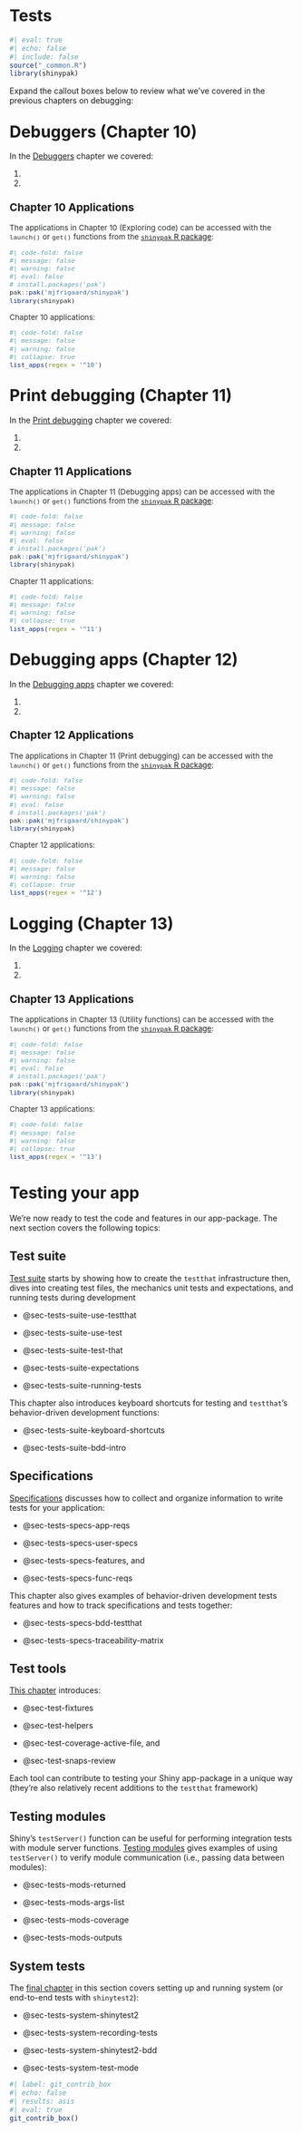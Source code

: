 # Tests {#sec-tests .unnumbered}

```r
#| eval: true 
#| echo: false 
#| include: false
source("_common.R")
library(shinypak)
```

Expand the callout boxes below to review what we've covered in the previous chapters on debugging:

::: {.callout-note collapse='true'}

## [Debuggers (Chapter 10)]{style='font-size: 1.35em;'}

In the [Debuggers](debugger.qmd) chapter we covered: 

1. 

2. 

:::: {.callout-tip collapse='true' appearance='default'}

### [Chapter 10 Applications]{style='font-weight: bold; font-size: 1.15em;'}

::: {style='font-size: 0.95em; color: #282b2d;'}

The applications in Chapter 10 (Exploring code) can be accessed with the `launch()` or `get()` functions from the [`shinypak` R package](https://mjfrigaard.github.io/shinypak/):

```r
#| code-fold: false 
#| message: false
#| warning: false
#| eval: false
# install.packages('pak')
pak::pak('mjfrigaard/shinypak')
library(shinypak)
```

Chapter 10 applications:
  
```r
#| code-fold: false 
#| message: false
#| warning: false
#| collapse: true
list_apps(regex = '^10')
```

::: 

::::

:::

::: {.callout-note collapse='true'}

## [Print debugging (Chapter 11)]{style='font-size: 1.35em;'}

In the [Print debugging](debug_print.qmd) chapter we covered: 

1. 

2. 

:::: {.callout-tip collapse='true' appearance='default'}

### [Chapter 11 Applications]{style='font-weight: bold; font-size: 1.15em;'}

::: {style='font-size: 0.95em; color: #282b2d;'}

The applications in Chapter 11 (Debugging apps) can be accessed with the `launch()` or `get()` functions from the [`shinypak` R package](https://mjfrigaard.github.io/shinypak/):

```r
#| code-fold: false 
#| message: false
#| warning: false
#| eval: false
# install.packages('pak')
pak::pak('mjfrigaard/shinypak')
library(shinypak)
```

Chapter 11 applications:
  
```r
#| code-fold: false 
#| message: false
#| warning: false
#| collapse: true
list_apps(regex = '^11')
```

::: 

::::

:::

::: {.callout-note collapse='true'}

## [Debugging apps (Chapter 12)]{style='font-size: 1.35em;'}

In the [Debugging apps](debug_apps.qmd) chapter we covered: 

1. 

2. 

:::: {.callout-tip collapse='true' appearance='default'}

### [Chapter 12 Applications]{style='font-weight: bold; font-size: 1.15em;'}

::: {style='font-size: 0.95em; color: #282b2d;'}

The applications in Chapter 11 (Print debugging) can be accessed with the `launch()` or `get()` functions from the [`shinypak` R package](https://mjfrigaard.github.io/shinypak/):

```r
#| code-fold: false 
#| message: false
#| warning: false
#| eval: false
# install.packages('pak')
pak::pak('mjfrigaard/shinypak')
library(shinypak)
```

Chapter 12 applications:
  
```r
#| code-fold: false 
#| message: false
#| warning: false
#| collapse: true
list_apps(regex = '^12')
```

::: 

::::

:::

::: {.callout-note collapse='true'}

## [Logging (Chapter 13)]{style='font-size: 1.35em;'}

In the [Logging](logging.qmd) chapter we covered: 

1. 

2. 

:::: {.callout-tip collapse='true' appearance='default'}

### [Chapter 13 Applications]{style='font-weight: bold; font-size: 1.15em;'}

::: {style='font-size: 0.95em; color: #282b2d;'}

The applications in Chapter 13 (Utility functions) can be accessed with the `launch()` or `get()` functions from the [`shinypak` R package](https://mjfrigaard.github.io/shinypak/):

```r
#| code-fold: false 
#| message: false
#| warning: false
#| eval: false
# install.packages('pak')
pak::pak('mjfrigaard/shinypak')
library(shinypak)
```

Chapter 13 applications:
  
```r
#| code-fold: false 
#| message: false
#| warning: false
#| collapse: true
list_apps(regex = '^13')
```

::: 

::::

:::

<!--



::: {.callout-note collapse='true'}

## [Dependencies (Chapter 6)]{style='font-size: 1.35em;'}

In [Dependencies](dependencies.qmd), we walked through:

1. How to give users of our app-package access to it's functions (i.e., exports (@sec-depends-exports)), and

2. What to do with the functions we use from other packages in the `R/` folder (i.e., imports (@sec-depends-imports))

:::: {.callout-tip collapse='true' appearance='default'}

### [Chapter 6 Applications]{style='font-weight: bold; font-size: 1.15em;'}

::: {style='font-size: 0.95em; color: #282b2d;'}

The applications in Chapter 6 (Dependencies) can be accessed with the `launch()` or `get()` functions from the [`shinypak` R package](https://mjfrigaard.github.io/shinypak/):

```r
#| code-fold: false 
#| message: false
#| warning: false
#| eval: false
# install.packages('pak')
pak::pak('mjfrigaard/shinypak')
library(shinypak)
```

Chapter 6 applications:
  
```r
#| code-fold: false 
#| message: false
#| warning: false
#| collapse: true
list_apps(regex = '^06')
```

::: 

::::

:::

::: {.callout-note collapse='true'}

## [Data (Chapter 7)]{style='font-size: 1.35em;'}

[Data](data.qmd) covered the three common locations for data in R packages: 

1. `data/` (@sec-data-data), 

2. `data-raw/` (@sec-data-data-raw), and

3. `inst/extdata/` (@sec-data-inst-extdata)

:::: {.callout-tip collapse='true' appearance='default'}

### [Chapter 7 Applications]{style='font-weight: bold; font-size: 1.15em;'}

::: {style='font-size: 0.95em; color: #282b2d;'}

The applications in Chapter 7 (Data) can be accessed with the `launch()` or `get()` functions from the [`shinypak` R package](https://mjfrigaard.github.io/shinypak/):

```r
#| code-fold: false 
#| message: false
#| warning: false
#| eval: false
# install.packages('pak')
pak::pak('mjfrigaard/shinypak')
library(shinypak)
```

Chapter 7 applications:
  
```r
#| code-fold: false 
#| message: false
#| warning: false
#| collapse: true
list_apps(regex = '^07')
```

::: 

::::

:::

::: {.callout-note collapse='true'}

## [Launch (Chapter 8)]{style='font-size: 1.35em;'}

[Launch](launch.qmd) described the differences between

1. `shinyApp()` (@sec-launch-shiny-app),

2. `runApp()` (@sec-launch-run-app), and

3. `shinyAppDir()` (@sec-launch-shiny-app-dir)

This chapter also provided some options to include in `app.R` (@sec-launch-app-dot-r) and the standalone app function (@sec-launch-standalone-app-function).

:::: {.callout-tip collapse='true' appearance='default'}

### [Chapter 8 Applications]{style='font-weight: bold; font-size: 1.15em;'}

::: {style='font-size: 0.95em; color: #282b2d;'}

The applications in Chapter 8 (Launch) can be accessed with the `launch()` or `get()` functions from the [`shinypak` R package](https://mjfrigaard.github.io/shinypak/):

```r
#| code-fold: false 
#| message: false
#| warning: false
#| eval: false
# install.packages('pak')
pak::pak('mjfrigaard/shinypak')
library(shinypak)
```

Chapter 8 applications:
  
```r
#| code-fold: false 
#| message: false
#| warning: false
#| collapse: true
list_apps(regex = '^08')
```

::: 

::::

:::

::: {.callout-note collapse='true'}

## [External files (Chapter 9)]{style='font-size: 1.35em;'}

[Resources](resources.qmd) covered how to include external files and/or resources in your app (i.e., those previously stored in `www/`): 

1. Combining `system.file()` (@sec-external-system-file) and `addResourcePath()` (@sec-resources-add-resource-path), and  

2. The various uses of the `inst/` folder (@sec-resources)
<br>
    a. Alternative images and layout options (@sec-external-system-file)
<br><br>
    b. Development versions of your application using alternative data and modules (@sec-resources-inst-tidy-movies-app)
<br><br>
    c. A production version of your application (@sec-external-inst-prod)

:::: {.callout-tip collapse='true' appearance='default'}

### [Chapter 9 Applications]{style='font-weight: bold; font-size: 1.15em;'}

::: {style='font-size: 0.95em; color: #282b2d;'}

The applications in Chapter 9 (External files) can be accessed with the `launch()` or `get()` functions from the [`shinypak` R package](https://mjfrigaard.github.io/shinypak/):

```r
#| code-fold: false 
#| message: false
#| warning: false
#| eval: false
# install.packages('pak')
pak::pak('mjfrigaard/shinypak')
library(shinypak)
```

Chapter 9 applications:
  
```r
#| code-fold: false 
#| message: false
#| warning: false
#| collapse: true
list_apps(regex = '^09')
```

::: 

::::

:::
-->

# Testing your app

We're now ready to test the code and features in our app-package. The next section covers the following topics:

## Test suite 

[Test suite](test_suite.qmd) starts by showing how to create the `testthat` infrastructure then, dives into creating test files, the mechanics unit tests and expectations, and running tests during development

+   @sec-tests-suite-use-testthat

+   @sec-tests-suite-use-test

+   @sec-tests-suite-test-that

+   @sec-tests-suite-expectations

+   @sec-tests-suite-running-tests

This chapter also introduces keyboard shortcuts for testing and `testthat`'s behavior-driven development functions:

+   @sec-tests-suite-keyboard-shortcuts

+   @sec-tests-suite-bdd-intro

## Specifications

[Specifications](test_specs.qmd) discusses how to collect and organize information to write tests for your application: 

+   @sec-tests-specs-app-reqs 

+   @sec-tests-specs-user-specs 

+   @sec-tests-specs-features, and 

+   @sec-tests-specs-func-reqs 

This chapter also gives examples of behavior-driven development tests features and how to track specifications and tests together:

+   @sec-tests-specs-bdd-testthat 

+   @sec-tests-specs-traceability-matrix

## Test tools 

[This chapter](test_tools.qmd) introduces:

-   @sec-test-fixtures

-   @sec-test-helpers

-   @sec-test-coverage-active-file, and 

-   @sec-test-snaps-review

Each tool can contribute to testing your Shiny app-package in a unique way (they're also relatively recent additions to the `testthat` framework)


## Testing modules 

Shiny's `testServer()` function can be useful for performing integration tests with module server functions. [Testing modules](test_modules.qmd) gives examples of using `testServer()` to verify module communication (i.e., passing data between modules):

-   @sec-tests-mods-returned

-   @sec-tests-mods-args-list

-   @sec-tests-mods-coverage 

-   @sec-tests-mods-outputs

## System tests 

The [final chapter](test_system.qmd) in this section covers setting up and running system (or end-to-end tests with `shinytest2`):

-   @sec-tests-system-shinytest2

-   @sec-tests-system-recording-tests

-   @sec-tests-system-shinytest2-bdd

-   @sec-tests-system-test-mode

```r
#| label: git_contrib_box
#| echo: false
#| results: asis
#| eval: true
git_contrib_box()
```
